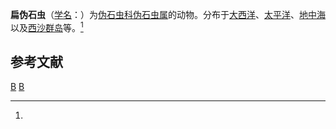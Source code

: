 {{Speciesbox
| taxon = Pseudolithium compressum
| binomial_authority = ([[恩斯特·海克尔|Haeckel]], 1860)<ref name='id8912'>{{cite web| url =http://www.bioinfo.cn/db05/BjdwSpecies.php?action=view&id=8912| title =扁伪石虫| work =《中国动物物种编目数据库》| publisher =中国科学院微生物研究所| author =中国科学院动物研究所| accessdate =2009-04-16| deadurl =yes| archiveurl =https://web.archive.org/web/20160305025427/http://www.bioinfo.cn/db05/BjdwSpecies.php?action=view&id=8912| archivedate =2016-03-05}}</ref>
}}

'''扁伪石虫'''（[[学名|学名]]：{{lang|la|''Pseudolithium compressum''}}）为[[伪石虫科|伪石虫科]][[伪石虫属|伪石虫属]]的动物。分布于[[大西洋|大西洋]]、[[太平洋|太平洋]]、[[地中海|地中海]]以及[[西沙群岛|西沙群岛]]等。<ref name='id8912'/>

== 参考文献 ==
{{reflist}}

{{放射虫小作品}}

{{Taxonbar}}
[[Category:1860年描述的动物|B]]
[[Category:伪石虫属|B]]